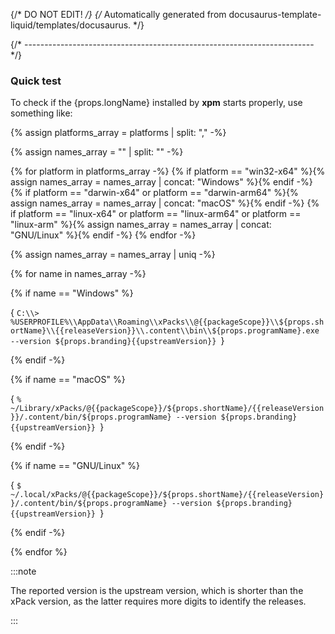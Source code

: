 {/* DO NOT EDIT! */}
{/* Automatically generated from docusaurus-template-liquid/templates/docusaurus. */}


{/* ------------------------------------------------------------------------ */}

### Quick test

To check if the {props.longName} installed by **xpm** starts properly, use something like:

{% assign platforms_array = platforms | split: "," -%}

{% assign names_array = "" | split: "" -%}

{% for platform in platforms_array -%}
{% if platform == "win32-x64" %}{% assign names_array = names_array | concat: "Windows" %}{% endif -%}
{% if platform == "darwin-x64" or platform == "darwin-arm64" %}{% assign names_array = names_array | concat: "macOS" %}{% endif -%}
{% if platform == "linux-x64" or platform == "linux-arm64" or platform == "linux-arm" %}{% assign names_array = names_array | concat: "GNU/Linux" %}{% endif -%}
{% endfor -%}

{% assign names_array = names_array | uniq -%}

<Tabs groupId="operating-systems">
{% for name in names_array -%}

{% if name == "Windows" %}
<TabItem value="windows" label="Windows" default>

<CodeBlock language="console"> {
`C:\\> %USERPROFILE%\\AppData\\Roaming\\xPacks\\@{{packageScope}}\\${props.shortName}\\{{releaseVersion}}\\.content\\bin\\${props.programName}.exe --version
${props.branding}{{upstreamVersion}}
`} </CodeBlock>

</TabItem>
{% endif -%}

{% if name == "macOS" %}
<TabItem value="macos" label="macOS">

<CodeBlock language="console"> {
`% ~/Library/xPacks/@{{packageScope}}/${props.shortName}/{{releaseVersion}}/.content/bin/${props.programName} --version
${props.branding}{{upstreamVersion}}
`} </CodeBlock>

</TabItem>
{% endif -%}

{% if name == "GNU/Linux" %}
<TabItem value="linux" label="GNU/Linux">

<CodeBlock language="console"> {
`$ ~/.local/xPacks/@{{packageScope}}/${props.shortName}/{{releaseVersion}}/.content/bin/${props.programName} --version
${props.branding}{{upstreamVersion}}
`} </CodeBlock>

</TabItem>
{% endif -%}

{% endfor %}
</Tabs>

:::note

The reported version is the upstream version, which is shorter than the xPack
version, as the latter requires more digits to identify the releases.

:::
